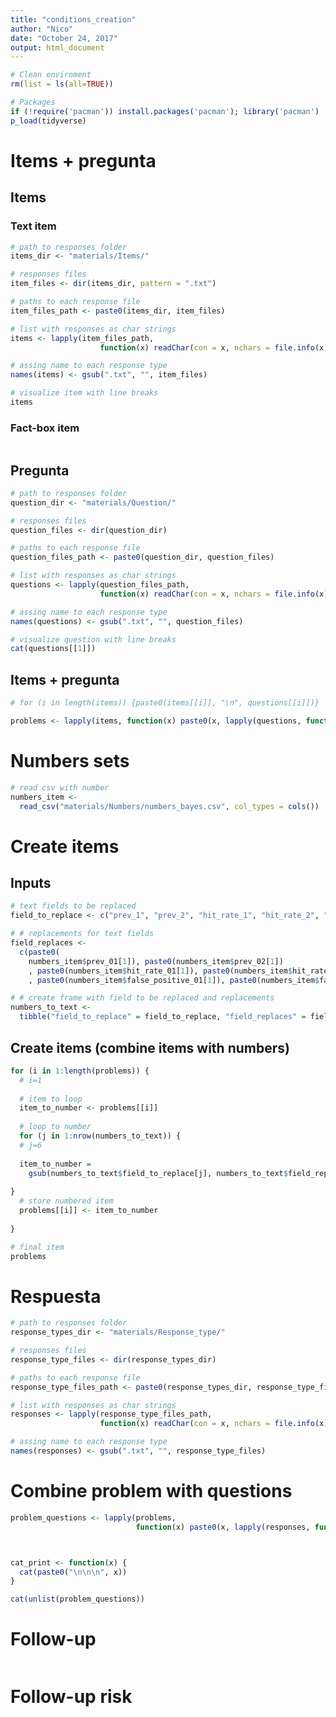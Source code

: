```yaml
---
title: "conditions_creation"
author: "Nico"
date: "October 24, 2017"
output: html_document
---
```


```r
# Clean enviroment
rm(list = ls(all=TRUE))
```


```r
# Packages
if (!require('pacman')) install.packages('pacman'); library('pacman')
p_load(tidyverse)
```

# Items + pregunta

## Items

### Text item
```r
# path to responses folder
items_dir <- "materials/Items/"

# responses files
item_files <- dir(items_dir, pattern = ".txt")

# paths to each response file
item_files_path <- paste0(items_dir, item_files)

# list with responses as char strings
items <- lapply(item_files_path, 
                    function(x) readChar(con = x, nchars = file.info(x)$size))

# assing name to each response type
names(items) <- gsub(".txt", "", item_files)

# visualize item with line breaks
items
```

### Fact-box item

```r


```


## Pregunta

```r
# path to responses folder
question_dir <- "materials/Question/"

# responses files
question_files <- dir(question_dir)

# paths to each response file
question_files_path <- paste0(question_dir, question_files)

# list with responses as char strings
questions <- lapply(question_files_path, 
                    function(x) readChar(con = x, nchars = file.info(x)$size))

# assing name to each response type
names(questions) <- gsub(".txt", "", question_files)

# visualize question with line breaks
cat(questions[[1]])
```

## Items + pregunta
```r

# for (i in length(items)) {paste0(items[[i]], "\n", questions[[i]])}

problems <- lapply(items, function(x) paste0(x, lapply(questions, function(x) x)))

```

# Numbers sets
```r
# read csv with number
numbers_item <-
  read_csv("materials/Numbers/numbers_bayes.csv", col_types = cols())

```

# Create items

## Inputs
```r

# text fields to be replaced
field_to_replace <- c("prev_1", "prev_2", "hit_rate_1", "hit_rate_2", "false_positive_1", "false_positive_2")

# # replacements for text fields
field_replaces <- 
  c(paste0(
    numbers_item$prev_01[1]), paste0(numbers_item$prev_02[1])
    , paste0(numbers_item$hit_rate_01[1]), paste0(numbers_item$hit_rate_02[1])
    , paste0(numbers_item$false_positive_01[1]), paste0(numbers_item$false_positive_01[1]))

# # create frame with field to be replaced and replacements
numbers_to_text <- 
  tibble("field_to_replace" = field_to_replace, "field_replaces" = field_replaces)


```

## Create items (combine items with numbers)
```r

for (i in 1:length(problems)) {
  # i=1
  
  # item to loop
  item_to_number <- problems[[i]]
  
  # loop to number
  for (j in 1:nrow(numbers_to_text)) {
  # j=6
    
  item_to_number = 
    gsub(numbers_to_text$field_to_replace[j], numbers_to_text$field_replaces[j], item_to_number)
  
}
  # store numbered item
  problems[[i]] <- item_to_number
  
}

# final item
problems
```

# Respuesta
```r

# path to responses folder
response_types_dir <- "materials/Response_type/"

# responses files
response_type_files <- dir(response_types_dir)

# paths to each response file
response_type_files_path <- paste0(response_types_dir, response_type_files)

# list with responses as char strings
responses <- lapply(response_type_files_path, 
                    function(x) readChar(con = x, nchars = file.info(x)$size))

# assing name to each response type
names(responses) <- gsub(".txt", "", response_type_files)
```

# Combine problem with questions
```r
problem_questions <- lapply(problems, 
                            function(x) paste0(x, lapply(responses, function(x) x)))



cat_print <- function(x) {
  cat(paste0("\n\n\n", x))
}

cat(unlist(problem_questions))


```

# Follow-up 
```r

```


# Follow-up risk






























